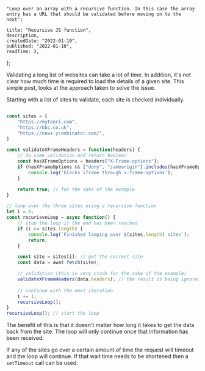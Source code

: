 
    "Loop over an array with a recursive function. In this case the array entry has a URL that should be validated before moving on to the next";

    title: "Recursive JS function",
    description,
    createdDate: "2022-01-10",
    published: "2022-01-10",
    readTime: 2,
};


Validating a long list of websites can take a lot of time. In addition, it's not clear how much time is required to load the details of a given site. 
This simple post, looks at the approach taken to solve the issue. 

Starting with a list of sites to validate, each site is checked individually. 

```javascript

const sites = [
    "https://mytoori.com",
    "https://bbc.co.uk",
    "https://news.ycombinator.com/",
]

const validateXFrameHeaders = function(headers) {
    // do some validation and return boolean
    const hasXFrameOptions = headers["X-Frame-options"];
    if (hasXFrameOptions && ["deny", "sameorigin"].includes(hasXFrameOptions.toLowerCase())) {
        console.log('blocks iframe through x-frame-options');
    }

    return true; // for the sake of the example
}

// loop over the three sites using a recursive function
let i = 0;
const recurisveLoop = async function() {
    // stop the loop if the end has been reached
    if (i >= sites.length) {
        console.log(`Finished looping over ${sites.length} sites`);
        return;
    }

    const site = sites[i]; // get the current site
    const data = awat fetch(site);

    // validation (this is very crude for the sake of the example)
    validateXFrameHeaders(data.headers); // the result is being ignored
    
    // continue with the next iteration
    i += 1; 
    recursiveLoop();
}
recursiveLoop(); // start the loop
```

The benefit of this is that it doesn't matter how long it takes to get the data back from the site. 
The loop will only continue once that information has been received. 

If any of the sites go over a certain amount of time the request will timeout and the loop will continue. 
If that wait time needs to be shortened then a `setTimeout` call can be used. 